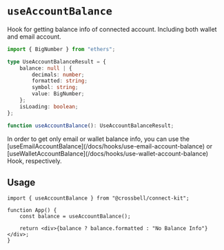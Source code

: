 # `useAccountBalance`

Hook for getting balance info of connected account. Including both wallet and email account.

```ts
import { BigNumber } from "ethers";

type UseAccountBalanceResult = {
	balance: null | {
		decimals: number;
		formatted: string;
		symbol: string;
		value: BigNumber;
	};
	isLoading: boolean;
};

function useAccountBalance(): UseAccountBalanceResult;
```


<Callout>
	In order to get only email or wallet balance info, you can use the
	[useEmailAccountBalance](/docs/hooks/use-email-account-balance) or
	[useWalletAccountBalance](/docs/hooks/use-wallet-account-balance) Hook,
	respectively.
</Callout>

## Usage

```tsx
import { useAccountBalance } from "@crossbell/connect-kit";

function App() {
	const balance = useAccountBalance();

	return <div>{balance ? balance.formatted : "No Balance Info"}</div>;
}
```
